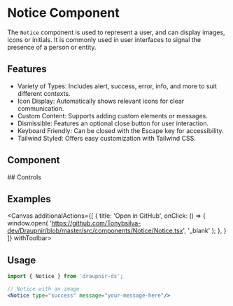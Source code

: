 
<Meta of={NoticeStories} component={Notice}/>

# Notice Component
The `Notice` component is used to represent a user, and can display images, icons or initials. It is commonly used in user interfaces to signal the presence of a person or entity.

## Features
- Variety of Types: Includes alert, success, error, info, and more to suit different contexts.
- Icon Display: Automatically shows relevant icons for clear communication.
- Custom Content: Supports adding custom elements or messages.
- Dismissible: Features an optional close button for user interaction.
- Keyboard Friendly: Can be closed with the Escape key for accessibility.
- Tailwind Styled: Offers easy customization with Tailwind CSS.

## Component
<Primary />
## Controls
<Controls />

## Examples
<Canvas additionalActions={[
    {
      title: 'Open in GitHub',
      onClick: () => {
        window.open(
          'https://github.com/Tonybsilva-dev/Draupnir/blob/master/src/components/Notice/Notice.tsx',
          '_blank'
        );
      },
    }
  ]}
  withToolbar>
    <div className='flex flex-col gap-3'>
        <Story of={NoticeStories.NoticeSuccess} />
        <Story of={NoticeStories.NoticeAlert} />
        <Story of={NoticeStories.NoticeError} />
   </div>
</Canvas>

## Usage
<div>

```jsx dark
import { Notice } from 'draupnir-ds';

// Notice with an image
<Notice type="success" message="your-message-here"/>
```

</div>

